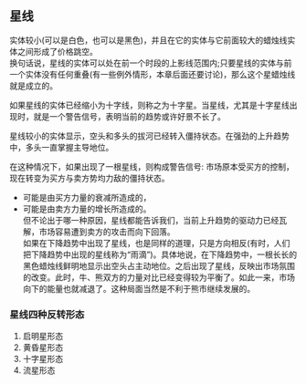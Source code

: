 
## 星线
实体较小(可以是白色，也可以是黑色)，并且在它的实体与它前面较大的蜡烛线实体之间形成了价格跳空。<br/>
换句话说，星线的实体可以处在前一个时段的上影线范围内;只要星线的实体与前一个实体没有任何重叠(有一些例外情形，本章后面还要讨论)，那么这个星蜡烛线就是成立的。

如果星线的实体已经缩小为十字线，则称之为十字星。当星线，尤其是十字星线出现时，就是一个警告信号，表明当前的趋势或许好景不长了。

<ImageRender alt='test1' width='auto' height='auto' path='/蜡烛图技术/10-星线.png' />

星线较小的实体显示，空头和多头的拔河已经转入僵持状态。在强劲的上升趋势中，多头一直掌握主导地位。

在这种情况下，如果出现了一根星线，则构成警告信号:
市场原本受买方的控制，现在转变为买方与卖方势均力敌的僵持状态。
* 可能是由买方力量的衰减所造成的，
* 可能是由卖方力量的增长所造成的。<br/>
但不论出于哪一种原因，星线都能告诉我们，当前上升趋势的驱动力已经瓦解，市场容易遭到卖方的攻击而向下回落。<br/>
如果在下降趋势中出现了星线，也是同样的道理，只是方向相反(有时，人们把下降趋势中出现的星线称为“雨滴”)。具体地说，在下降趋势中，一根长长的黑色蜡烛线鲜明地显示出空头占主动地位。之后出现了星线，反映出市场氛围的改变。此时，牛、熊双方的力量对比已经变得较为平衡了。如此一来，市场向下的能量也就减退了。这种局面当然是不利于熊市继续发展的。

### 星线四种反转形态
1. 启明星形态
2. 黄昏星形态 
3. 十字星形态
4. 流星形态